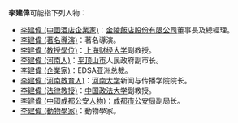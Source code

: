 '''李建偉'''可能指下列人物：
*[[李建偉_(中國酒店企業家)|李建偉 (中國酒店企業家)]]：[[金陵飯店股份有限公司|金陵飯店股份有限公司]]董事長及總經理。
*[[李建偉_(著名導演)|李建偉 (著名導演)]]：著名導演。
*[[李建偉_(教授學位)|李建偉 (教授學位)]]：[[上海财经大学|上海财经大学]]副教授。
*[[李建偉_(河南人)|李建偉 (河南人)]]：[[平顶山市|平顶山市]]人民政府副市长。
*[[李建偉_(企業家)|李建偉 (企業家)]]：EDSA亚洲总裁。
*[[李建偉_(河南教育人)|李建偉 (河南教育人)]]：[[河南大学|河南大学]]新闻与传播学院院长。
*[[李建偉_(法律教授)|李建偉 (法律教授)]]：[[中国政法大学|中国政法大学]]副教授。
*[[李建偉_(中國成都公安人物)|李建偉 (中國成都公安人物)]]：[[成都市公安局|成都市公安局]]副局长。
*[[李建偉_(動物學家)|李建偉 (動物學家)]]：動物學家。

{{disambig|Cat=三字李姓人名消歧義|jian}}